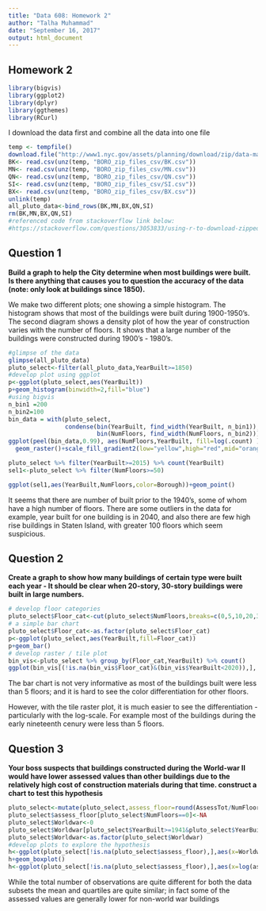 ---
title: "Data 608: Homework 2"
author: "Talha Muhammad"
date: "September 16, 2017"
output: html_document
---

## Homework 2

```{r setup, include=FALSE}
library(bigvis)
library(ggplot2)
library(dplyr)
library(ggthemes)
library(RCurl)
```

I download the data first and combine all the data into one file   

```{r download,warning=FALSE}
temp <- tempfile()
download.file("http://www1.nyc.gov/assets/planning/download/zip/data-maps/open-data/nyc_pluto_16v2%20.zip",temp)
BK<- read.csv(unz(temp, "BORO_zip_files_csv/BK.csv"))
MN<- read.csv(unz(temp, "BORO_zip_files_csv/MN.csv"))
QN<- read.csv(unz(temp, "BORO_zip_files_csv/QN.csv"))
SI<- read.csv(unz(temp, "BORO_zip_files_csv/SI.csv"))
BX<- read.csv(unz(temp, "BORO_zip_files_csv/BX.csv"))
unlink(temp)
all_pluto_data<-bind_rows(BK,MN,BX,QN,SI)
rm(BK,MN,BX,QN,SI)
#referenced code from stackoverflow link below: 
#https://stackoverflow.com/questions/3053833/using-r-to-download-zipped-data-file-extract-and-import-data
```

## Question 1  

**Build a graph to help the City determine when most buildings were built. Is there anything that causes you to question the accuracy of the data (note: only look at buildings since 1850).**

We make two different plots; one showing a simple histogram. 
The histogram shows that most of the buildings were built during 1900-1950's. 
The second diagram shows a density plot of how the year of construction varies with the number of floors. It shows that a large number of the buildings were constructed during 1900's - 1980's. 

```{r ques1}
#glimpse of the data
glimpse(all_pluto_data)
pluto_select<-filter(all_pluto_data,YearBuilt>=1850)
#develop plot using ggplot
p<-ggplot(pluto_select,aes(YearBuilt))
p+geom_histogram(binwidth=2,fill="blue")
#using bigvis
n_bin1 =200
n_bin2=100
bin_data = with(pluto_select, 
                condense(bin(YearBuilt, find_width(YearBuilt, n_bin1)),
                         bin(NumFloors, find_width(NumFloors, n_bin2))))
ggplot(peel(bin_data,0.99), aes(NumFloors,YearBuilt, fill=log(.count) )) + 
  geom_raster()+scale_fill_gradient2(low="yellow",high="red",mid="orange",midpoint=5)

pluto_select %>% filter(YearBuilt>=2015) %>% count(YearBuilt)
sel1<-pluto_select %>% filter(NumFloors>=50)

ggplot(sel1,aes(YearBuilt,NumFloors,color=Borough))+geom_point()

```

It seems that there are number of built prior to the 1940's, some of whom have a high number of floors. 
There are some outliers in the data for example, year built for one building is in 2040, and also there are few high rise buildings in Staten Island, with greater 100 floors which seem suspicious. 

## Question 2  

**Create a graph to show how many buildings of certain type were built each year - It should be clear when 20-story, 30-story buildings were built in large numbers.**

```{r ques2}
# develop floor categories
pluto_select$Floor_cat<-cut(pluto_select$NumFloors,breaks=c(0,5,10,20,30,40,50,120),labels=c("<=5","5-10","10-20","20-30","30-40","40-50",">50"))
# a simple bar chart
pluto_select$Floor_cat<-as.factor(pluto_select$Floor_cat)
p<-ggplot(pluto_select,aes(YearBuilt,fill=Floor_cat))
p+geom_bar()
# develop raster / tile plot
bin_vis<-pluto_select %>% group_by(Floor_cat,YearBuilt) %>% count()
ggplot(bin_vis[(!is.na(bin_vis$Floor_cat)&(bin_vis$YearBuilt<2020)),], aes(YearBuilt,Floor_cat, fill=n )) + geom_raster()+scale_fill_gradient2(low="purple",high="red",mid="white",midpoint=3,trans="log")+ggtitle("New York City Buildings")+ylab("Number of Floors, Category")+labs(fill="Count - Log Scale")
```

The bar chart is not very informative as most of the buildings built were less than 5 floors; and it is hard to see the color differentiation for other floors. 

However, with the tile raster plot, it is much easier to see the differentiation - particularly with the log-scale. For example most of the buildings during the early nineteenth cenury were less than 5 floors. 

## Question 3  

**Your boss suspects that buildings constructed during the World-war II would have lower assessed values than other buildings due to the relatively high cost of construction materials during that time. construct a chart to test this hypothesis**

```{r ques3}
pluto_select<-mutate(pluto_select,assess_floor=round(AssessTot/NumFloors,0))
pluto_select$assess_floor[pluto_select$NumFloors==0]<-NA
pluto_select$Worldwar<-0
pluto_select$Worldwar[pluto_select$YearBuilt>=1941&pluto_select$YearBuilt<=1945]<-1
pluto_select$Worldwar<-as.factor(pluto_select$Worldwar)
#develop plots to explore the hypothesis
h<-ggplot(pluto_select[!is.na(pluto_select$assess_floor),],aes(x=Worldwar,y=log(assess_floor),color=Worldwar))
h+geom_boxplot()
h<-ggplot(pluto_select[!is.na(pluto_select$assess_floor),],aes(x=log(assess_floor),fill=Worldwar))
```

While the total number of observations are quite different for both the data subsets the mean and quartiles are quite similar; in fact some of the assessed values are generally lower for non-world war buildings

